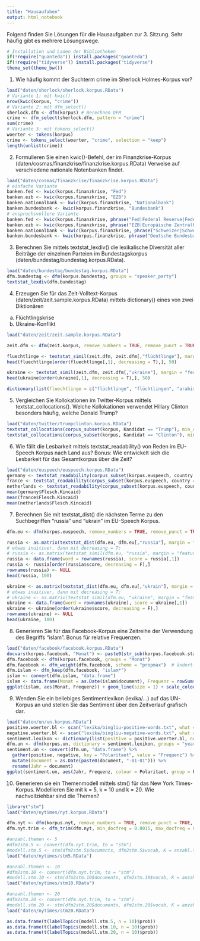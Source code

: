 ```yaml
---
title: "Hausaufaben"
output: html_notebook
---
```


Folgend finden Sie Lösungen für die Hausaufgaben zur 3. Sitzung. Sehr häufig gibt es mehrere Lösungswege.


```r
# Installation und Laden der Bibliotheken
if(!require("quanteda")) install.packages("quanteda")
if(!require("tidyverse")) install.packages("tidyverse")
theme_set(theme_bw())
```

1. Wie häufig kommt der Suchterm crime im Sherlock Holmes-Korpus vor?

```r
load("daten/sherlock/sherlock.korpus.RData")
# Variante 1: mit kwic()
nrow(kwic(korpus, "crime"))
# Variante 2: mit dfm_select()
sherlock.dfm <- dfm(korpus) # Berechnen DFM 
crime <- dfm_select(sherlock.dfm, pattern = "crime")
sum(crime)
# Variante 3: mit tokens_select()
woerter <- tokens(korpus)
crime <- tokens_select(woerter, "crime", selection = "keep")
length(unlist(crime))
```

2. Formulieren Sie einen kwic()-Befehl, der im Finanzkrise-Korpus
(daten/cosmas/finanzkrise/finanzkrise.korpus.RData) Verweise auf verschiedene
nationale Notenbanken findet.

```r
load("daten/cosmas/finanzkrise/finanzkrise.korpus.RData")
# einfache Variante
banken.fed <- kwic(korpus.finanzkrise, "Fed")
banken.ezb <- kwic(korpus.finanzkrise, "EZB")
banken.nationalbank <- kwic(korpus.finanzkrise, "Nationalbank")
banken.bundesbank <- kwic(korpus.finanzkrise, "Bundesbank")
# anspruchsvollere Variante
banken.fed <- kwic(korpus.finanzkrise, phrase("Fed|Federal Reserve|Federal Reserve Board"), valuetype = "regex", case_insensitive = FALSE)
banken.ezb <- kwic(korpus.finanzkrise, phrase("EZB|Europäische Zentralbank"), valuetype = "regex", case_insensitive = FALSE)
banken.nationalbank <- kwic(korpus.finanzkrise, phrase("Schweizer|Schweizerische Nationalbank"), valuetype = "regex", case_insensitive = FALSE)
banken.bundesbank <- kwic(korpus.finanzkrise, phrase("Deutsche Bundesbank"), case_insensitive = FALSE)
```

3. Berechnen Sie mittels textstat_lexdiv() die lexikalische Diversität aller Beiträge der
einzelnen Parteien im Bundestagskorpus (daten/bundestag/bundestag.korpus.RData).

```r
load("daten/bundestag/bundestag.korpus.RData")
dfm.bundestag <- dfm(korpus.bundestag, groups = "speaker_party")
textstat_lexdiv(dfm.bundestag)
```

4. Erzeugen Sie für das Zeit-Volltext-Korpus (daten/zeit/zeit.sample.korpus.RData) mittels
dictionary() eines von zwei Diktionären
a. Flüchtlingskrise
b. Ukraine-Konflikt

```r
load("daten/zeit/zeit.sample.korpus.RData")

zeit.dfm <- dfm(zeit.korpus, remove_numbers = TRUE, remove_punct = TRUE, remove_symbols = TRUE, remove = c(stopwords("german"), "dass", "sagte", "mehr", "sei", "zeit", "seit", "wurde", "schon"))

fluechtlinge <- textstat_simil(zeit.dfm, zeit.dfm[,"flüchtlinge"], margin = "features")
head(fluechtlinge[order(fluechtlinge[,1], decreasing = T),], 50)

ukraine <- textstat_simil(zeit.dfm, zeit.dfm[,"ukraine"], margin = "features")
head(ukraine[order(ukraine[,1], decreasing = T),], 50)

dictionary(list(fluechtlinge = c("flüchtlinge", "flüchtlingen", "arabisch", "unterbringung", "untergebracht", "abgeschoben", "schleuser", "zelten"), ukraine = c("ukraine", "ukrainische", "separatisten", "donezk", "petro", "poroschenko", "kiew", "minsk", "ukrainischen", "ukrainischem")))
```

5. Vergleichen Sie Kollokationen im Twitter-Korpus mittels textstat_collocations(). Welche Kollokationen verwendet Hillary Clinton besonders häufig, welche Donald Trump?

```r
load("daten/twitter/trumpclinton.korpus.RData")
textstat_collocations(corpus_subset(korpus, Kandidat == "Trump"), min_count = 25) %>% arrange(desc(lambda))
textstat_collocations(corpus_subset(korpus, Kandidat == "Clinton"), min_count = 25) %>% arrange(desc(lambda))
```

6. Wie fällt die Lesbarkeit mittels textstat_readability() von Reden im EU-Speech Korpus nach Land aus? Bonus: Wie entwickelt sich die Lesbarkeit für das Gesamtkorpus über die Zeit?

```r
load("daten/euspeech/euspeech.korpus.RData")
germany <- textstat_readability(corpus_subset(korpus.euspeech, country == "Germany"), measure = "Flesch.Kincaid")
france <- textstat_readability(corpus_subset(korpus.euspeech, country == "France"), measure = "Flesch.Kincaid")
netherlands <- textstat_readability(corpus_subset(korpus.euspeech, country == "Netherlands"), measure = "Flesch.Kincaid")
mean(germany$Flesch.Kincaid)
mean(france$Flesch.Kincaid)
mean(netherlands$Flesch.Kincaid)
```


7. Berechnen Sie mit textstat_dist() die nächsten Terme zu den Suchbegriffen “russia” und “ukrain” im EU-Speech Korpus.

```r
dfm.eu <- dfm(korpus.euspeech, remove_numbers = TRUE, remove_punct = TRUE, remove_symbols = TRUE, remove = stopwords("english"))

russia <- as.matrix(textstat_dist(dfm.eu, dfm.eu[,"russia"], margin = "features", method = "euclidean"))
# etwas inuitiver, dann mit decreasing = T:
# russia <- as.matrix(textstat_simil(dfm.eu, "russia", margin = "features", method = "cosine"))
russia <- data.frame(word = rownames(russia), score = russia[,1])
russia <- russia[order(russia$score, decreasing = F),]
rownames(russia) <- NULL
head(russia, 100)

ukraine <- as.matrix(textstat_dist(dfm.eu, dfm.eu[,"ukrain"], margin = "features", method = "euclidean"))
# etwas inuitiver, dann mit decreasing = T:
# ukraine <- as.matrix(textstat_simil(dfm.eu, "ukraine", margin = "features", method = "cosine"))
ukraine <- data.frame(word = rownames(ukraine), score = ukraine[,1])
ukraine <- ukraine[order(ukraine$score, decreasing = F),]
rownames(ukraine) <- NULL
head(ukraine, 100)
```


8. Generieren Sie für das Facebook-Korpus eine Zeitreihe der Verwendung des Begriffs “islam”. Bonus für relative Frequenzen.

```r
load("daten/facebook/facebook.korpus.RData")
docvars(korpus.facebook, "Monat") <- paste0(str_sub(korpus.facebook.stats$created_time, start = 1, end = 7), "-01")
dfm.facebook <- dfm(korpus.facebook, groups = "Monat")
dfm.facebook <- dfm_weight(dfm.facebook, scheme = "propmax")  # ändert nicht sehr viel
dfm.islam <- dfm_keep(dfm.facebook, "islam*")
islam <- convert(dfm.islam, "data.frame")
islam <- data.frame(Monat = as.Date(islam$document), Frequenz = rowSums(islam[2:ncol(islam)])) # fasst alle Nennungen zusammen
ggplot(islam, aes(Monat, Frequenz)) + geom_line(size = 1) + scale_colour_brewer(palette = "Set1") + scale_x_date(date_breaks = "2 months", date_labels = "%b %Y") + ggtitle("Frequenz von 'Islam' im Facebook-Korpus") + xlab("") + ylab("") + theme(axis.text.x = element_text(angle = 45, hjust = 1))
```


9. Wenden Sie ein beliebiges Sentimentlexikon (lexika/...) auf das UN-Korpus an und stellen Sie das Sentiment über den Zeitverlauf grafisch dar.

```r
load("daten/un/un.korpus.RData")
positive.woerter.bl <- scan("lexika/bingliu-positive-words.txt", what = "char", sep = "\n", skip = 35, quiet = T)
negative.woerter.bl <- scan("lexika/bingliu-negative-words.txt", what = "char", sep = "\n", skip = 35, quiet = T)
sentiment.lexikon <- dictionary(list(positive = positive.woerter.bl, negative = negative.woerter.bl))
dfm.un <- dfm(korpus.un, dictionary = sentiment.lexikon, groups = "year")
sentiment.un <- convert(dfm.un, "data.frame") %>% 
  gather(positive, negative, key = "Polaritaet", value = "Frequenz") %>% 
  mutate(document = as.Date(paste0(document, "-01-01"))) %>% 
  rename(Jahr = document)
ggplot(sentiment.un, aes(Jahr, Frequenz, colour = Polaritaet, group = Polaritaet)) + geom_line(size = 1) + scale_colour_brewer(palette = "Set1") + scale_x_date(date_breaks = "5 years", date_labels = "%Y")  + ggtitle("Sentiment-Scores im UN-Korpus") + xlab("") + ylab("") + theme(axis.text.x = element_text(angle = 45, hjust = 1))
```

10. Generieren sie ein Themenmodell mittels stm() für das New York Times-Korpus. Modellieren Sie mit k = 5, k = 10 und k = 20. Wie nachvollziehbar sind die Themen?

```r
library("stm")
load("daten/nytimes/nyt.korpus.RData")

dfm.nyt <- dfm(korpus.nyt, remove_numbers = TRUE, remove_punct = TRUE, remove_symbols = TRUE, remove = stopwords("english"))
dfm.nyt.trim <- dfm_trim(dfm.nyt, min_docfreq = 0.0015, max_docfreq = 0.90, docfreq_type = "prop") # min 0.15% / max 90%

#anzahl.themen <- 5
#dfm2stm.5 <- convert(dfm.nyt.trim, to = "stm")
#modell.stm.5 <- stm(dfm2stm.5$documents, dfm2stm.5$vocab, K = anzahl.themen, data = dfm2stm.5$meta, init.type = "Spectral")
load("daten/nytimes/stm5.RData")

#anzahl.themen <- 10
#dfm2stm.10 <- convert(dfm.nyt.trim, to = "stm")
#modell.stm.10 <- stm(dfm2stm.10$documents, dfm2stm.10$vocab, K = anzahl.themen, data = dfm2stm.10$meta, init.type = "Spectral")
load("daten/nytimes/stm10.RData")

#anzahl.themen <- 20
#dfm2stm.20 <- convert(dfm.nyt.trim, to = "stm")
#modell.stm.20 <- stm(dfm2stm.20$documents, dfm2stm.20$vocab, K = anzahl.themen, data = dfm2stm.20$meta, init.type = "Spectral")
load("daten/nytimes/stm20.RData")

as.data.frame(t(labelTopics(modell.stm.5, n = 10)$prob))
as.data.frame(t(labelTopics(modell.stm.10, n = 10)$prob))
as.data.frame(t(labelTopics(modell.stm.20, n = 10)$prob))
```

